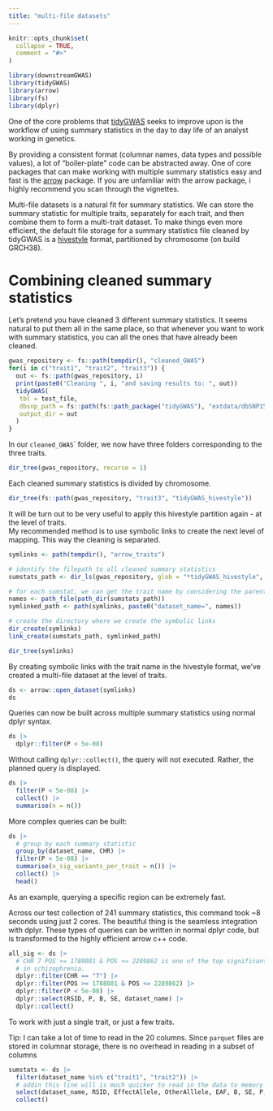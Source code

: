 ```yaml
---
title: "multi-file datasets"
---
```


```r
knitr::opts_chunk$set(
  collapse = TRUE,
  comment = "#>"
)
```

```r
library(downstreamGWAS)
library(tidyGWAS)
library(arrow)
library(fs)
library(dplyr)
```

One of the core problems that [tidyGWAS](https://github.com/Ararder/tidyGWAS) seeks to improve upon is the workflow of using summary statistics in the day to day life of an analyst working in genetics.

By providing a consistent format (columnar names, data types and possible values), a lot of "boiler-plate" code can be abstracted away. One of core packages that can make working with multiple summary statistics easy and fast is the [arrow](https://arrow.apache.org/docs/r/articles/dataset.html) package. If you are unfamiliar with the arrow package, i highly recommend you scan through the vignettes.

Multi-file datasets is a natural fit for summary statistics. We can store the summary statistic for multiple traits, separately for each trait, and then combine them to form a multi-trait dataset. To make things even more efficient, the default file storage for a summary statistics file cleaned by tidyGWAS is a [hivestyle](https://arrow.apache.org/cookbook/r/reading-and-writing-data---multiple-files.html) format, partitioned by chromosome (on build GRCH38).

# Combining cleaned summary statistics

Let's pretend you have cleaned 3 different summary statistics. It seems natural to put them all in the same place, so that whenever you want to work with summary statistics, you can all the ones that have already been cleaned.

```r
gwas_repository <- fs::path(tempdir(), "cleaned_GWAS")
for(i in c("trait1", "trait2", "trait3")) {
  out <- fs::path(gwas_repository, i)
  print(paste0("Cleaning ", i, "and saving results to: ", out))
  tidyGWAS(
   tbl = test_file,
   dbsnp_path = fs::path(fs::path_package("tidyGWAS"), "extdata/dbSNP155"),
   output_dir = out
  )
}

```

In our `cleaned_GWAS`\` folder, we now have three folders corresponding to the three traits.

```r
dir_tree(gwas_repository, recurse = 1)
```

Each cleaned summary statistics is divided by chromosome.

```r
dir_tree(fs::path(gwas_repository, "trait3", "tidyGWAS_hivestyle"))
```

It will be turn out to be very useful to apply this hivestyle partition again - at the level of traits.\
My recommended method is to use symbolic links to create the next level of mapping. This way the cleaning is separated.

```r
symlinks <- path(tempdir(), "arrow_traits")

# identify the filepath to all cleaned summary statistics
sumstats_path <- dir_ls(gwas_repository, glob = "*tidyGWAS_hivestyle", recurse = 1)

# for each sumstat, we can get the trait name by considering the parent directory name
names <- path_file(path_dir(sumstats_path))
symlinked_path <- path(symlinks, paste0("dataset_name=", names))

# create the directory where we create the symbolic links
dir_create(symlinks)
link_create(sumstats_path, symlinked_path)

dir_tree(symlinks)

```

By creating symbolic links with the trait name in the hivestyle format, we've created a multi-file dataset at the level of traits.

```r
ds <- arrow::open_dataset(symlinks)
ds
```

Queries can now be built across multiple summary statistics using normal dplyr syntax.

```r
ds |> 
  dplyr::filter(P < 5e-08)

```

Without calling `dplyr::collect()`, the query will not executed. Rather, the planned query is displayed.

```r
ds |> 
  filter(P < 5e-08) |> 
  collect() |> 
  summarise(n = n())
```

More complex queries can be built:

```r
ds |> 
  # group by each summary statistic
  group_by(dataset_name, CHR) |> 
  filter(P < 5e-08) |> 
  summarise(n_sig_variants_per_trait = n()) |> 
  collect() |> 
  head()
```

As an example, querying a specific region can be extremely fast.

Across our test collection of 241 summary statistics, this command took \~8 seconds using just 2 cores. The beautiful thing is the seamless integration with dplyr. These types of queries can be written in normal dplyr code, but is transformed to the highly efficient arrow c++ code.

```r
all_sig <- ds |> 
  # CHR 7 POS >= 1788081 & POS <= 2289862 is one of the top significant loci
  # in schizophrenia.
  dplyr::filter(CHR == "7") |> 
  dplyr::filter(POS >= 1788081 & POS <= 2289862) |> 
  dplyr::filter(P < 5e-08) |> 
  dplyr::select(RSID, P, B, SE, dataset_name) |> 
  dplyr::collect()

```

To work with just a single trait, or just a few traits.

Tip: I can take a lot of time to read in the 20 columns. Since `parquet` files are stored in columnar storage, there is no overhead in reading in a subset of columns

```r

sumstats <- ds |> 
  filter(dataset_name %in% c("trait1", "trait2")) |> 
  # addin this line will is much quicker to read in the data to memory
  select(dataset_name, RSID, EffectAllele, OtherAlllele, EAF, B, SE, P, N) |> 
  collect()
  
```
